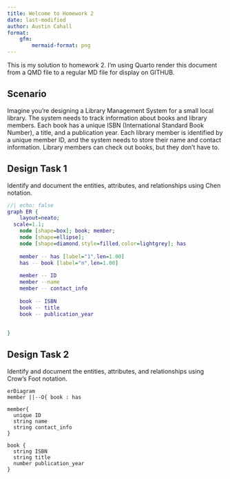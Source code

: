 ```yaml
---
title: Welcome to Homework 2
date: last-modified
author: Austin Cahall
format:
    gfm:
        mermaid-format: png
---
```


This is my solution to homework 2. I'm using Quarto render this document from a QMD file to a regular
MD file for display on GITHUB.

## Scenario

Imagine you're designing a Library Management System for a small local library. The system needs to track information about books and library members. Each book has a unique ISBN (International Standard Book Number), a title, and a publication year. Each library member is identified by a unique member ID, and the system needs to store their name and contact information. Library members can check out books, but they don’t have to.

## Design Task 1

Identify and document the entities, attributes, and relationships using Chen notation.
```dot
//| echo: false
graph ER {
    layout=neato;
  scale=1.1;
    node [shape=box]; book; member; 
    node [shape=ellipse];
    node [shape=diamond,style=filled,color=lightgrey]; has
    
    member -- has [label="1",len=1.00]
    has -- book [label="n",len=1.00]
    
    member -- ID
    member --name
    member -- contact_info
   
    book -- ISBN
    book -- title
    book -- publication_year
     
  
}
```


## Design Task 2

Identify and document the entities, attributes, and relationships using Crow’s Foot notation.

```mermaid
erDiagram
member ||--O{ book : has

member{
  unique ID
  string name
  string contact_info
}

book {
  string ISBN
  string title
  number publication_year
}
```


